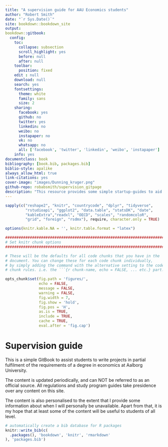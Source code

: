 ```yaml
--- 
title: "A supervision guide for AAU Economics students"
author: "Robert Smith"
date: "`r Sys.Date()`"
site: bookdown::bookdown_site
output:
bookdown::gitbook:
  config:
    toc:
      collapse: subsection
      scroll_highlight: yes
      before: null
      after: null
    toolbar:
      position: fixed
    edit : null
    download: null
    search: yes
    fontsettings:
      theme: white
      family: sans
      size: 2
    sharing:
      facebook: yes
      github: no
      twitter: yes
      linkedin: no
      weibo: no
      instapaper: no
      vk: no
      whatsapp: no
      all: ['facebook', 'twitter', 'linkedin', 'weibo', 'instapaper']
    info: yes
documentclass: book
bibliography: [book.bib, packages.bib]
biblio-style: apalike
always_allow_html: true
link-citations: yes
cover-image: "images/Dunning_kruger.png"
github-repo: robabsmith/supervision_gitpage
description: "This resource provides some simple startup-guides to aid students in the development of research projects."
---
```


```r

sapply(c("reshape2", "knitr", "countrycode", "dplyr", "tidyverse",
         "rstudioapi", "ggplot2", "data.table", "statsDK", "date",
         "kableExtra","readxl", "OECD", "scales", "randomcoloR",
         "grid", "foreign", "rsdmx"), require, character.only = TRUE)

options(knitr.kable.NA = '', knitr.table.format = "latex")

#########################################################################
# Set knitr chunk options
#########################################################################

# These will be the defaults for all code chunks that you have in the 
# document. You can change these for each code chunk individually, 
# by simply adding the command with the alternative setting to the code
# chunk rules. i.e. the ```{r chunk-name, echo = FALSE, ... etc.} part.

opts_chunk$set(fig.path = 'figures/',
               echo = FALSE, 
               message = FALSE, 
               warning = FALSE,
               fig.width = 7,
               fig.show = 'hold',
               fig.pos = 'H',
               as.is = TRUE,
               include = TRUE,
               cache = TRUE,
               eval.after = 'fig.cap')


```


# Supervision guide

This is a simple GitBook to assist students to write projects in partial fulfilment of the requirements of a degree in economics at Aalborg University.

The content is updated periodically, and can NOT be referred to as an official source. All regulations and study program guides take presidence over any content on this site.

The content is also personalised to the extent that I provide some information about when I will personally be unavailable. Apart from that, it is my hope that at least some of the content will be useful to students of all level.

```r
# automatically create a bib database for R packages
knitr::write_bib(c(
  .packages(), 'bookdown', 'knitr', 'rmarkdown'
), 'packages.bib')
```


